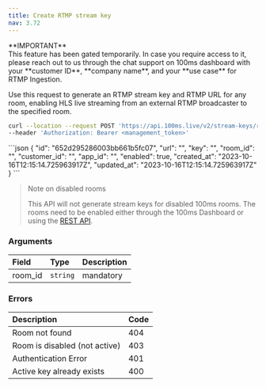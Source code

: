 ```yaml
---
title: Create RTMP stream key
nav: 3.72
---
```


<Note type='warning'>
**IMPORTANT** <br/>
This feature has been gated temporarily. In case you require access to it, please reach out to us through the chat support on 100ms dashboard with your **customer ID**, **company name**, and your **use case** for RTMP Ingestion.
</Note>

Use this request to generate an RTMP stream key and RTMP URL for any room, enabling HLS live streaming from an external RTMP broadcaster to the specified room. 

<PostRequest title="https://api.100ms.live/v2/stream-keys/room/<room_id>" />
<Request id="req-0">

```bash
curl --location --request POST 'https://api.100ms.live/v2/stream-keys/room/<room_id>' \
--header 'Authorization: Bearer <management_token>'
```
</Request>

<ResponseBox id="res-0" status="200 OK">
```json
{
    "id": "652d295286003bb661b5fc07",
    "url": "<rtmp_url>",
    "key": "<stream_key>",
    "room_id": "<room_id>",
    "customer_id": "<customer_id>",
    "app_id": "<app_id>",
    "enabled": true,
    "created_at": "2023-10-16T12:15:14.725963917Z",
    "updated_at": "2023-10-16T12:15:14.725963917Z"
}
```
</ResponseBox>

> Note on disabled rooms
>
> This API will not generate stream keys for disabled 100ms rooms. The rooms need to be enabled either through the 100ms Dashboard or using the [REST API](/server-side/v2/api-reference/Rooms/disable-or-enable).
>

### Arguments

| Field   | Type     | Description |
|:--------|:---------|:------------|
| room_id | `string` | mandatory   |

### Errors

| Description                   | Code |
|:------------------------------|:-----|
| Room not found                | 404  |
| Room is disabled (not active) | 403  |
| Authentication Error          | 401  |
| Active key already exists     | 400  |